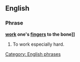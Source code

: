==English==

===Phrase===
'''[[work]] one's [[fingers]] to the bone]]'''

# {{idiom}} To work especially hard.

[[Category: English phrases]]